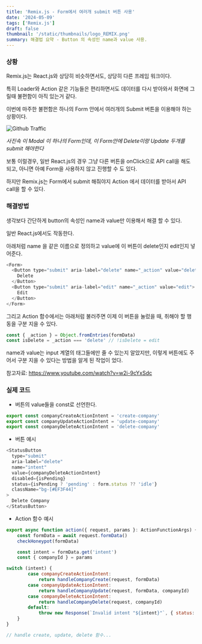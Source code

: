 ```yaml
---
title: 'Remix.js - Form에서 여러개 submit 버튼 사용'
date: '2024-05-09'
tags: ['Remix.js']
draft: false
thumbnail: '/static/thumbnails/logo_REMIX.png'
summary: 해결법 요약 - Button 의 속성인 name과 value 사용.
---
```


### 상황

Remix.js는 React.js와 상당히 비슷하면서도, 상당히 다른 프레임 워크이다.

특히 Loader와 Action 같은 기능들은 편리하면서도 데이터를 다시 받아와서 화면에 그릴때 불편함이 아직 있는거 같다.

이번에 마주한 불편함은 하나의 Form 안에서 여러개의 Submit 버튼을 이용해야 하는 상황이다.

![Github Traffic](https://firebasestorage.googleapis.com/v0/b/kevlog-cdd91.appspot.com/o/2024-05%2Fremix_one_form_multiple_buttons.png?alt=media&token=41171ec1-1a21-4b2d-844a-74d8d71f018f)

_사진속 이 Modal 이 하나의 Form인데, 이 Form안에 Delete이랑 Update 두개를 submit 해야한다_

보통 이럴경우, 일반 React.js의 경우 그냥 다른 버튼을 onClick으로 API call을 해도 되고, 아니면 아예 Form을 사용하지 않고 진행할 수 도 있다.

하지만 Remix.js는 Form에서 submit 해줘야지 Action 에서 데이터를 받아서 API call을 할 수 있다.

### 해결방법

생각보다 간단하게 button의 속성인 name과 value만 이용해서 해결 할 수 있다.

일반 React.js에서도 작동한다.

아래처럼 name 을 같은 이름으로 정의하고 value에 이 버튼이 delete인지 edit인지 넣어준다.

```js
<Form>
  <Button type="submit" aria-label="delete" name="_action" value="delete">
    Delete
  </Button>
  <Button type="submit" aria-label="edit" name="_action" value="edit">
    Edit
  </Button>
</Form>
```

그리고 Action 함수에서는 아래처럼 불러주면 이제 이 버튼을 눌렀을 때, 취해야 할 행동을 구분 지을 수 있다.

```js
const { _action } = Object.fromEntries(formData)
const isDelete = _action === 'delete' // !isDelete = edit
```

name과 value는 input 계열의 태그들에만 줄 수 있는지 알았지만, 이렇게 버튼에도 주어서 구분 지을 수 있다는 방법을 알게 된 작업이 었다.

참고자료: https://www.youtube.com/watch?v=w2i-9cYxSdc

### 실제 코드

- 버튼의 value들을 const로 선언한다.

```js
export const companyCreateActionIntent = 'create-company'
export const companyUpdateActionIntent = 'update-company'
export const companyDeleteActionIntent = 'delete-company'
```

- 버튼 예시

```js
<StatusButton
  type="submit"
  aria-label="delete"
  name="intent"
  value={companyDeleteActionIntent}
  disabled={isPending}
  status={isPending ? 'pending' : form.status ?? 'idle'}
  className="bg-[#EF3F44]"
>
  Delete Company
</StatusButton>
```

- Action 함수 예시

```js
export async function action({ request, params }: ActionFunctionArgs) {
	const formData = await request.formData()
	checkHoneypot(formData)

	const intent = formData.get('intent')
	const { companyId } = params

switch (intent) {
		case companyCreateActionIntent:
			return handleCompanyCreate(request, formData)
		case companyUpdateActionIntent:
			return handleCompanyUpdate(request, formData, companyId)
		case companyDeleteActionIntent:
			return handleCompanyDelete(request, companyId)
		default:
			throw new Response(`Invalid intent "${intent}"`, { status: 400 })
	}
}

// handle create, update, delete 함수...
```
